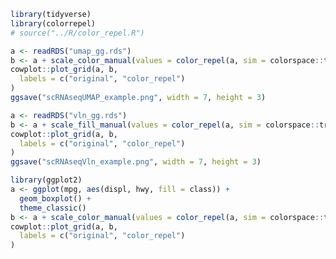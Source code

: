 ```r
library(tidyverse)
library(colorrepel)
# source("../R/color_repel.R")
```

```r
a <- readRDS("umap_gg.rds")
b <- a + scale_color_manual(values = color_repel(a, sim = colorspace::tritan))
cowplot::plot_grid(a, b,
  labels = c("original", "color_repel")
)
ggsave("scRNAseqUMAP_example.png", width = 7, height = 3)
```

```r
a <- readRDS("vln_gg.rds")
b <- a + scale_fill_manual(values = color_repel(a, sim = colorspace::tritan, col = "fill"))
cowplot::plot_grid(a, b,
  labels = c("original", "color_repel")
)
ggsave("scRNAseqVln_example.png", width = 7, height = 3)
```

```r
library(ggplot2)
a <- ggplot(mpg, aes(displ, hwy, fill = class)) +
  geom_boxplot() +
  theme_classic()
b <- a + scale_color_manual(values = color_repel(a, sim = colorspace::tritan))
cowplot::plot_grid(a, b,
  labels = c("original", "color_repel")
)
```


